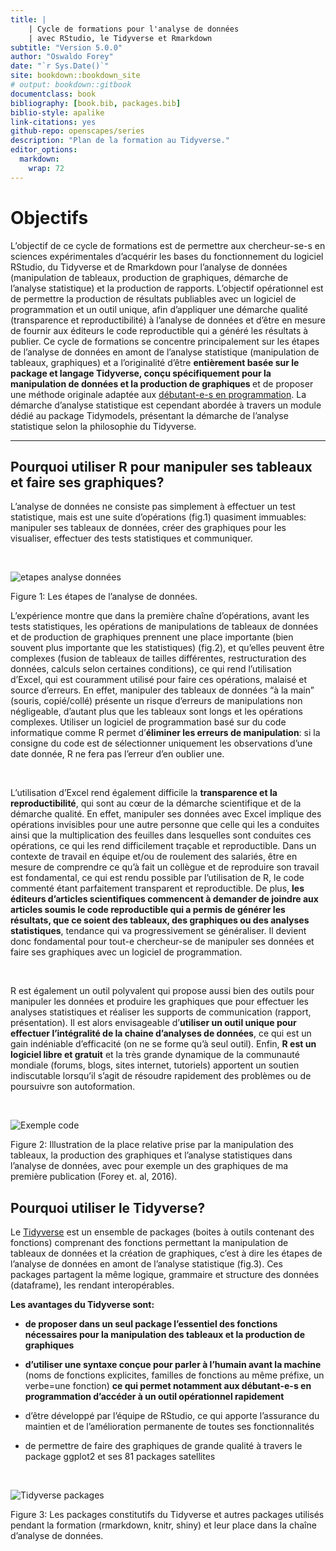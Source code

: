 ```yaml
---
title: |
    | Cycle de formations pour l'analyse de données  
    | avec RStudio, le Tidyverse et Rmarkdown
subtitle: "Version 5.0.0"
author: "Oswaldo Forey"
date: "`r Sys.Date()`"
site: bookdown::bookdown_site
# output: bookdown::gitbook
documentclass: book
bibliography: [book.bib, packages.bib]
biblio-style: apalike
link-citations: yes
github-repo: openscapes/series
description: "Plan de la formation au Tidyverse."
editor_options: 
  markdown: 
    wrap: 72
---
```


# Objectifs

::: {align="justify"}
<div>

L'objectif de ce cycle de formations est de permettre aux chercheur-se-s
en sciences expérimentales d'acquérir les bases du fonctionnement du
logiciel RStudio, du Tidyverse et de Rmarkdown pour l'analyse de données
(manipulation de tableaux, production de graphiques, démarche de
l'analyse statistique) et la production de rapports. L'objectif
opérationnel est de permettre la production de résultats publiables avec
un logiciel de programmation et un outil unique, afin d'appliquer une
démarche qualité (transparence et reproductibilité) à l'analyse de
données et d'être en mesure de fournir aux éditeurs le code
reproductible qui a généré les résultats à publier. Ce cycle de
formations se concentre principalement sur les étapes de l'analyse de
données en amont de l'analyse statistique (manipulation de tableaux,
graphiques) et a l'originalité d'être <strong>entièrement basée sur le
package et langage Tidyverse, conçu spécifiquement pour la manipulation
de données et la production de graphiques </strong> et de proposer une
méthode originale adaptée aux [débutant-e-s en programmation](#mpd).
La démarche d'analyse statistique est cependant abordée à travers un
module dédié au package Tidymodels, présentant la démarche de l'analyse
statistique selon la philosophie du Tidyverse.

</div>
:::

------------------------------------------------------------------------

## Pourquoi utiliser R pour manipuler ses tableaux et faire ses graphiques? {#pourquoi_R}

::: {align="justify"}
L'analyse de données ne consiste pas simplement à effectuer un test
statistique, mais est une suite d'opérations (fig.1) quasiment
immuables: manipuler ses tableaux de données, créer des graphiques pour
les visualiser, effectuer des tests statistiques et communiquer.
:::

<br>

![](img/etapes_analyse_donnees.png "etapes analyse données")

Figure 1: Les étapes de l'analyse de données. <br>

::: {align="justify"}
L'expérience montre que dans la première chaîne d'opérations, avant les
tests statistiques, les opérations de manipulations de tableaux de
données et de production de graphiques prennent une place importante
(bien souvent plus importante que les statistiques) (fig.2), et qu'elles
peuvent être complexes (fusion de tableaux de tailles différentes,
restructuration des données, calculs selon certaines conditions), ce qui
rend l'utilisation d'Excel, qui est couramment utilisé pour faire ces
opérations, malaisé et source d'erreurs. En effet, manipuler des
tableaux de données "à la main" (souris, copié/collé) présente un risque
d'erreurs de manipulations non négligeable, d'autant plus que les
tableaux sont longs et les opérations complexes. Utiliser un logiciel de
programmation basé sur du code informatique comme R permet
d'<strong>éliminer les erreurs de manipulation</strong>: si la consigne
du code est de sélectionner uniquement les observations d'une date
donnée, R ne fera pas l'erreur d'en oublier une.
:::

<br>

::: {align="justify"}
L'utilisation d'Excel rend également difficile la <strong>transparence
et la reproductibilité</strong>, qui sont au cœur de la démarche
scientifique et de la démarche qualité. En effet, manipuler ses données
avec Excel implique des opérations invisibles pour une autre personne
que celle qui les a conduites ainsi que la multiplication des feuilles
dans lesquelles sont conduites ces opérations, ce qui les rend
difficilement traçable et reproductible. Dans un contexte de travail en
équipe et/ou de roulement des salariés, être en mesure de comprendre ce
qu'à fait un collègue et de reproduire son travail est fondamental, ce
qui est rendu possible par l'utilisation de R, le code commenté étant
parfaitement transparent et reproductible. De plus, <strong>les éditeurs
d'articles scientifiques commencent à demander de joindre aux articles
soumis le code reproductible qui a permis de générer les résultats, que
ce soient des tableaux, des graphiques ou des analyses
statistiques</strong>, tendance qui va progressivement se généraliser.
Il devient donc fondamental pour tout-e chercheur-se de manipuler ses
données et faire ses graphiques avec un logiciel de programmation.
:::

<br>

::: {align="justify"}
R est également un outil polyvalent qui propose aussi bien des outils
pour manipuler les données et produire les graphiques que pour effectuer
les analyses statistiques et réaliser les supports de communication
(rapport, présentation). Il est alors envisageable d'<strong>utiliser un
outil unique pour effectuer l'intégralité de la chaine d'analyses de
données</strong>, ce qui est un gain indéniable d'efficacité (on ne se
forme qu'à seul outil). Enfin, <strong>R est un logiciel libre et
gratuit</strong> et la très grande dynamique de la communauté mondiale
(forums, blogs, sites internet, tutoriels) apportent un soutien
indiscutable lorsqu'il s'agit de résoudre rapidement des problèmes ou de
poursuivre son autoformation.
:::

<br>

![](img/exemple_code.png "Exemple code")

Figure 2: Illustration de la place relative prise par la manipulation
des tableaux, la production des graphiques et l'analyse statistiques
dans l'analyse de données, avec pour exemple un des graphiques de ma
première publication (Forey et. al, 2016). <br>

## Pourquoi utiliser le Tidyverse?

::: {align="justify"}
Le <a href="https://www.tidyverse.org">Tidyverse</a> est un ensemble de
packages (boites à outils contenant des fonctions) comprenant des
fonctions permettant la manipulation de tableaux de données et la
création de graphiques, c'est à dire les étapes de l'analyse de données
en amont de l'analyse statistique (fig.3). Ces packages partagent la
même logique, grammaire et structure des données (dataframe), les
rendant interopérables.<strong>

Les avantages du Tidyverse sont:

-   de proposer dans un seul package l'essentiel des fonctions
    nécessaires pour la manipulation des tableaux et la production de
    graphiques

-   d'utiliser une syntaxe conçue pour parler à l'humain avant la
    machine</strong> (noms de fonctions explicites, familles de
    fonctions au même préfixe, un verbe=une fonction) <strong> ce qui
    permet notamment aux débutant-e-s en programmation d'accéder à un
    outil opérationnel rapidement </strong>

-   d'être développé par l'équipe de RStudio, ce qui apporte l'assurance
    du maintien et de l'amélioration permanente de toutes ses
    fonctionnalités

-   de permettre de faire des graphiques de grande qualité à travers le
    package ggplot2 et ses 81 packages satellites
:::

<br>

![](img/tidyverse_environnement.png "Tidyverse packages")

Figure 3: Les packages constitutifs du Tidyverse et autres packages
utilisés pendant la formation (rmarkdown, knitr, shiny) et leur place
dans la chaîne d'analyse de données.
